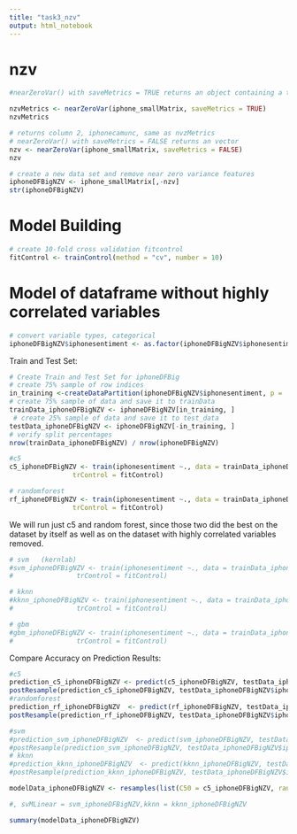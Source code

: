 ```yaml
---
title: "task3_nzv"
output: html_notebook
---
```


# nzv
```r
#nearZeroVar() with saveMetrics = TRUE returns an object containing a table including: frequency ratio, percentage unique, zero variance and near zero variance 

nzvMetrics <- nearZeroVar(iphone_smallMatrix, saveMetrics = TRUE)
nzvMetrics
```


```r
# returns column 2, iphonecamunc, same as nvzMetrics
# nearZeroVar() with saveMetrics = FALSE returns an vector 
nzv <- nearZeroVar(iphone_smallMatrix, saveMetrics = FALSE) 
nzv
```


```r
# create a new data set and remove near zero variance features
iphoneDFBigNZV <- iphone_smallMatrix[,-nzv]
str(iphoneDFBigNZV)
```


# Model Building

```r

# create 10-fold cross validation fitcontrol
fitControl <- trainControl(method = "cv", number = 10)
```
 

# Model of dataframe without highly correlated variables


```r
# convert variable types, categorical
iphoneDFBigNZV$iphonesentiment <- as.factor(iphoneDFBigNZV$iphonesentiment)
```

Train and Test Set: 
```r
# Create Train and Test Set for iphoneDFBig
# create 75% sample of row indices
in_training <-createDataPartition(iphoneDFBigNZV$iphonesentiment, p = .7, list = FALSE)
# create 75% sample of data and save it to trainData
trainData_iphoneDFBigNZV <- iphoneDFBigNZV[in_training, ]
 # create 25% sample of data and save it to test_data
testData_iphoneDFBigNZV <- iphoneDFBigNZV[-in_training, ]
# verify split percentages
nrow(trainData_iphoneDFBigNZV) / nrow(iphoneDFBigNZV)
```

```r
#c5
c5_iphoneDFBigNZV <- train(iphonesentiment ~., data = trainData_iphoneDFBigNZV, method = "C5.0",
                trControl = fitControl)
```


```r
# randomforest
rf_iphoneDFBigNZV <- train(iphonesentiment ~., data = trainData_iphoneDFBigNZV, method = "rf",
                trControl = fitControl)
```


We will run just c5 and random forest, since those two did the best on the dataset by itself as well as on the dataset with highly correlated variables removed. 


```r
# svm   (kernlab)
#svm_iphoneDFBigNZV <- train(iphonesentiment ~., data = trainData_iphoneDFBigNZV, method = "svmLinear",
#                trControl = fitControl)
```


```r
# kknn
#kknn_iphoneDFBigNZV <- train(iphonesentiment ~., data = trainData_iphoneDFBigNZV, method = "kknn",
#                trControl = fitControl)
```

```r
# gbm
#gbm_iphoneDFBigNZV <- train(iphonesentiment ~., data = trainData_iphoneDFBigNZV, method = "gbm",
#                trControl = fitControl)
```

Compare Accuracy on Prediction Results:

```r
#c5
prediction_c5_iphoneDFBigNZV <- predict(c5_iphoneDFBigNZV, testData_iphoneDFBigNZV)
postResample(prediction_c5_iphoneDFBigNZV, testData_iphoneDFBigNZV$iphonesentiment)
#randomforest
prediction_rf_iphoneDFBigNZV  <- predict(rf_iphoneDFBigNZV, testData_iphoneDFBigNZV)
postResample(prediction_rf_iphoneDFBigNZV, testData_iphoneDFBigNZV$iphonesentiment)
```


```r

#svm
#prediction_svm_iphoneDFBigNZV  <- predict(svm_iphoneDFBigNZV, testData_iphoneDFBigNZV)
#postResample(prediction_svm_iphoneDFBigNZV, testData_iphoneDFBigNZV$iphonesentiment)
# kknn
#prediction_kknn_iphoneDFBigNZV  <- predict(kknn_iphoneDFBigNZV, testData_iphoneDFBigNZV)
#postResample(prediction_kknn_iphoneDFBigNZV, testData_iphoneDFBigNZV$iphonesentiment)

```

```r
modelData_iphoneDFBigNZV <- resamples(list(C50 = c5_iphoneDFBigNZV, randomForest = rf_iphoneDFBigNZV))
```


```r
#, svMLinear = svm_iphoneDFBigNZV,kknn = kknn_iphoneDFBigNZV
```

```r
summary(modelData_iphoneDFBigNZV)
```
